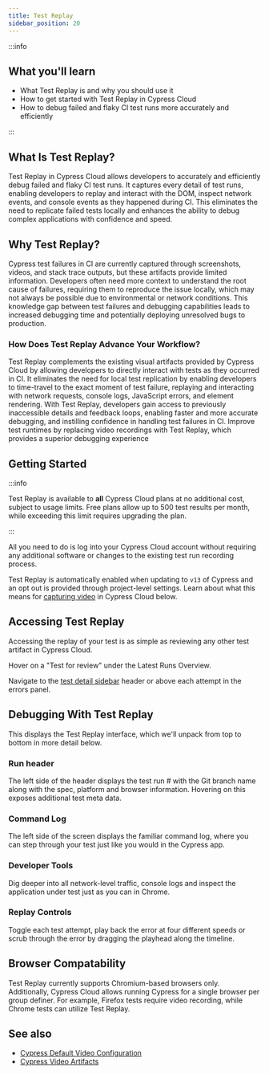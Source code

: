 ```yaml
---
title: Test Replay
sidebar_position: 20
---
```


:::info

## <Icon name="graduation-cap" /> What you'll learn

- What Test Replay is and why you should use it
- How to get started with Test Replay in Cypress Cloud
- How to debug failed and flaky CI test runs more accurately and efficiently

:::

## What Is Test Replay?

Test Replay in Cypress Cloud allows developers to accurately and efficiently debug failed and flaky CI test runs. It captures every detail of test runs, enabling developers to replay and interact with the DOM, inspect network events, and console events as they happened during CI. This eliminates the need to replicate failed tests locally and enhances the ability to debug complex applications with confidence and speed.

## Why Test Replay?

Cypress test failures in CI are currently captured through screenshots, videos, and stack trace outputs, but these artifacts provide limited information. Developers often need more context to understand the root cause of failures, requiring them to reproduce the issue locally, which may not always be possible due to environmental or network conditions. This knowledge gap between test failures and debugging capabilities leads to increased debugging time and potentially deploying unresolved bugs to production.

### How Does Test Replay Advance Your Workflow?

Test Replay complements the existing visual artifacts provided by Cypress Cloud by allowing developers to directly interact with tests as they occurred in CI. It eliminates the need for local test replication by enabling developers to time-travel to the exact moment of test failure, replaying and interacting with network requests, console logs, JavaScript errors, and element rendering. With Test Replay, developers gain access to previously inaccessible details and feedback loops, enabling faster and more accurate debugging, and instilling confidence in handling test failures in CI. Improve test runtimes by replacing video recordings with Test Replay, which provides a superior debugging experience

## Getting Started

:::info

Test Replay is available to **all** Cypress Cloud plans at no additional cost, subject to usage limits. Free plans allow up to 500 test results per month, while exceeding this limit requires upgrading the plan.

:::

All you need to do is log into your Cypress Cloud account without requiring any additional software or changes to the existing test run recording process.

Test Replay is automatically enabled when updating to `v13` of Cypress and an opt out is provided through project-level settings. Learn about what this means for [capturing video](#See-also) in Cypress Cloud below.

## Accessing Test Replay

Accessing the replay of your test is as simple as reviewing any other test artifact in Cypress Cloud.

Hover on a "Test for review" under the Latest Runs Overview.

<DocsImage
  src="/img/guides/cloud/test-replay/test-overview.jpg"
  alt="Run overview row"
/>

Navigate to the [test detail sidebar](/guides/cloud/debugging/recorded-runs#Test-detail-sidebar) header or above each attempt in the errors panel.

<DocsImage src="/img/guides/cloud/test-replay/sidebar.jpg" alt="Run sidebar" />

## Debugging With Test Replay

This displays the Test Replay interface, which we'll unpack from top to bottom in more detail below.

<DocsImage
  src="/img/guides/cloud/test-replay/replay-demo.gif"
  alt="Test Replay Demo"
/>

### Run header

The left side of the header displays the test run # with the Git branch name along with the spec, platform and browser information. Hovering on this exposes additional test meta data.

<DocsImage
  src="/img/guides/cloud/test-replay/test-replay-header2.jpg"
  alt="Test Replay header"
/>

### Command Log

The left side of the screen displays the familiar command log, where you can step through your test just like you would in the Cypress app.

<DocsImage
  src="/img/guides/cloud/test-replay/command-log.png"
  alt="Test Replay Developer Tools panel"
  width="60%"
/>

### Developer Tools

Dig deeper into all network-level traffic, console logs and inspect the application under test just as you can in Chrome.

<DocsImage
  src="/img/guides/cloud/test-replay/dev-tools.png"
  alt="Test Replay Developer Tools panel"
  width="60%"
/>

### Replay Controls

Toggle each test attempt, play back the error at four different speeds or scrub through the error by dragging the playhead along the timeline.

<DocsImage
  src="/img/guides/cloud/test-replay/scrubber.png"
  alt="Test Replay scrubber controls"
/>

## Browser Compatability

Test Replay currently supports Chromium-based browsers only. Additionally, Cypress Cloud allows running Cypress for a single browser per group definer. For example, Firefox tests require video recording, while Chrome tests can utilize Test Replay.

## See also

- [Cypress Default Video Configuration](/guides/references/configuration#Videos)
- [Cypress Video Artifacts](/guides/guides/screenshots-and-videos#Videos)
